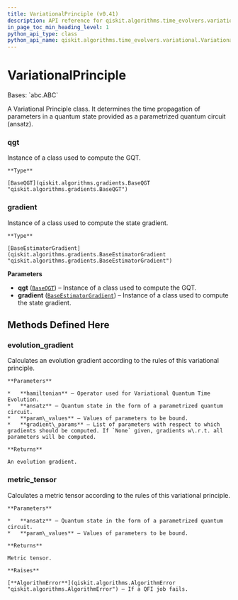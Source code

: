 ```yaml
---
title: VariationalPrinciple (v0.41)
description: API reference for qiskit.algorithms.time_evolvers.variational.VariationalPrinciple in qiskit v0.41
in_page_toc_min_heading_level: 1
python_api_type: class
python_api_name: qiskit.algorithms.time_evolvers.variational.VariationalPrinciple
---
```


# VariationalPrinciple

<Class id="qiskit.algorithms.time_evolvers.variational.VariationalPrinciple" isDedicatedPage={true} github="https://github.com/qiskit/qiskit/tree/stable/0.23/qiskit/algorithms/time_evolvers/variational/variational_principles/variational_principle.py" signature="VariationalPrinciple(qgt, gradient)" modifiers="class">
  Bases: `abc.ABC`

  A Variational Principle class. It determines the time propagation of parameters in a quantum state provided as a parametrized quantum circuit (ansatz).

  ### qgt

  <Attribute id="qiskit.algorithms.time_evolvers.variational.VariationalPrinciple.qgt">
    Instance of a class used to compute the GQT.

    **Type**

    [BaseQGT](qiskit.algorithms.gradients.BaseQGT "qiskit.algorithms.gradients.BaseQGT")
  </Attribute>

  ### gradient

  <Attribute id="qiskit.algorithms.time_evolvers.variational.VariationalPrinciple.gradient">
    Instance of a class used to compute the state gradient.

    **Type**

    [BaseEstimatorGradient](qiskit.algorithms.gradients.BaseEstimatorGradient "qiskit.algorithms.gradients.BaseEstimatorGradient")
  </Attribute>

  **Parameters**

  *   **qgt** ([`BaseQGT`](qiskit.algorithms.gradients.BaseQGT "qiskit.algorithms.gradients.base_qgt.BaseQGT")) – Instance of a class used to compute the GQT.
  *   **gradient** ([`BaseEstimatorGradient`](qiskit.algorithms.gradients.BaseEstimatorGradient "qiskit.algorithms.gradients.base_estimator_gradient.BaseEstimatorGradient")) – Instance of a class used to compute the state gradient.

  ## Methods Defined Here

  <span id="qiskit-algorithms-time-evolvers-variational-variationalprinciple-evolution-gradient" />

  ### evolution\_gradient

  <Function id="qiskit.algorithms.time_evolvers.variational.VariationalPrinciple.evolution_gradient" signature="VariationalPrinciple.evolution_gradient(hamiltonian, ansatz, param_values, gradient_params=None)" modifiers="abstract">
    Calculates an evolution gradient according to the rules of this variational principle.

    **Parameters**

    *   **hamiltonian** – Operator used for Variational Quantum Time Evolution.
    *   **ansatz** – Quantum state in the form of a parametrized quantum circuit.
    *   **param\_values** – Values of parameters to be bound.
    *   **gradient\_params** – List of parameters with respect to which gradients should be computed. If `None` given, gradients w\.r.t. all parameters will be computed.

    **Returns**

    An evolution gradient.
  </Function>

  <span id="qiskit-algorithms-time-evolvers-variational-variationalprinciple-metric-tensor" />

  ### metric\_tensor

  <Function id="qiskit.algorithms.time_evolvers.variational.VariationalPrinciple.metric_tensor" signature="VariationalPrinciple.metric_tensor(ansatz, param_values)">
    Calculates a metric tensor according to the rules of this variational principle.

    **Parameters**

    *   **ansatz** – Quantum state in the form of a parametrized quantum circuit.
    *   **param\_values** – Values of parameters to be bound.

    **Returns**

    Metric tensor.

    **Raises**

    [**AlgorithmError**](qiskit.algorithms.AlgorithmError "qiskit.algorithms.AlgorithmError") – If a QFI job fails.
  </Function>
</Class>

